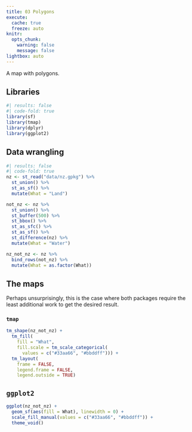 ```yaml
---
title: 03 Polygons
execute: 
  cache: true
  freeze: auto
knitr:
  opts_chunk: 
    warning: false
    message: false
lightbox: auto
---
```


A map with polygons.

## Libraries
```r
#| results: false
#| code-fold: true
library(sf)
library(tmap)
library(dplyr)
library(ggplot2)
```

## Data wrangling
```r
#| results: false
#| code-fold: true
nz <- st_read("data/nz.gpkg") %>%
  st_union() %>%
  st_as_sf() %>%
  mutate(What = "Land")

not_nz <- nz %>% 
  st_union() %>%
  st_buffer(500) %>%
  st_bbox() %>%
  st_as_sfc() %>%
  st_as_sf() %>%
  st_difference(nz) %>%
  mutate(What = "Water")

nz_not_nz <- nz %>%
  bind_rows(not_nz) %>%
  mutate(What = as.factor(What))
```

## The maps
Perhaps unsurprisingly, this is the case where both packages require the least additional work to get the desired result.

### `tmap`
```r
tm_shape(nz_not_nz) + 
  tm_fill(
    fill = "What", 
    fill.scale = tm_scale_categorical(
      values = c("#33aa66", "#bbddff"))) +
  tm_layout(
    frame = FALSE,
    legend.frame = FALSE,
    legend.outside = TRUE)
```

## `ggplot2`
```r
ggplot(nz_not_nz) +
  geom_sf(aes(fill = What), linewidth = 0) +
  scale_fill_manual(values = c("#33aa66", "#bbddff")) +
  theme_void()
```